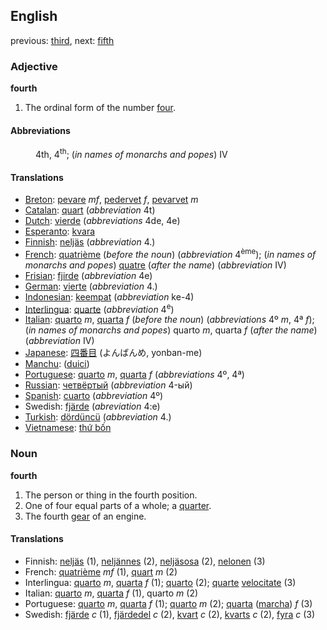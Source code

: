 ==English==

previous: [[third]], next: [[fifth]]

===Adjective===
'''fourth'''
# The ordinal form of the number [[four]].

====Abbreviations====
:4th, 4<sup>th</sup>; (''in names of monarchs and popes'') IV

====Translations====

*[[Breton]]: [[pevare]] ''mf'', [[pedervet]] ''f'', [[pevarvet]] ''m''
*[[Catalan]]: [[quart]] (''abbreviation'' 4t)
*[[Dutch]]: [[vierde]] (''abbreviations'' 4de, 4e)
*[[Esperanto]]: [[kvara]]
*[[Finnish]]: [[neljäs]] (''abbreviation'' 4.)
*[[French]]: [[quatrième]] (''before the noun'') (''abbreviation'' 4<sup>ème</sup>); (''in names of monarchs and popes'') [[quatre]] (''after the name'') (''abbreviation'' IV) 
*[[Frisian]]: [[fjirde]] (''abbreviation'' 4e)
*[[German]]: [[vierte]] (''abbreviation'' 4.)
*[[Indonesian]]: [[keempat]] (''abbreviation'' ke-4)
*[[Interlingua]]: [[quarte]] (''abbreviation'' 4<sup>e</sup>)
*[[Italian]]: [[quarto]] ''m'', [[quarta]] ''f'' (''before the noun'') (''abbreviations'' 4º ''m'', 4ª ''f''); (''in names of monarchs and popes'') quarto ''m'', quarta ''f'' (''after the name'') (''abbreviation'' IV)
*[[Japanese]]: [[四番目]] (よんばんめ, yonban-me)
*[[Manchu]]: ([[duici]])
*[[Portuguese]]: [[quarto]] ''m'', [[quarta]] ''f'' (''abbreviations'' 4º, 4ª)
*[[Russian]]: [[четвёртый]] (''abbreviation'' 4-ый)
*[[Spanish]]: [[cuarto]] (''abbreviation'' 4º)
*Swedish: [[fjärde]] (''abreviation'' 4:e)
*[[Turkish]]: [[dördüncü]] (''abbreviation'' 4.)
*[[Vietnamese]]: [[thứ bốn]]

===Noun===
'''fourth'''
#The person or thing in the fourth position.
#One of four equal parts of a whole; a [[quarter]].
#The fourth [[gear]] of an engine.

====Translations====

*Finnish: [[neljäs]] (1), [[neljännes]] (2), [[neljäsosa]] (2), [[nelonen]] (3)
*French: [[quatrième]] ''mf'' (1), [[quart]] ''m'' (2)
*Interlingua: [[quarto]] ''m'', [[quarta]] ''f'' (1); [[quarto]] (2); [[quarte]] [[velocitate]] (3)
*Italian: [[quarto]] ''m'', [[quarta]] ''f'' (1), quarto ''m'' (2)
*Portuguese: [[quarto]] ''m'', [[quarta]] ''f'' (1); [[quarto]] ''m'' (2); [[quarta]] ([[marcha]]) ''f'' (3)
*Swedish: [[fjärde]] ''c'' (1), [[fjärdedel]] ''c'' (2), [[kvart]] ''c'' (2), [[kvarts]] ''c'' (2), [[fyra]] ''c'' (3)